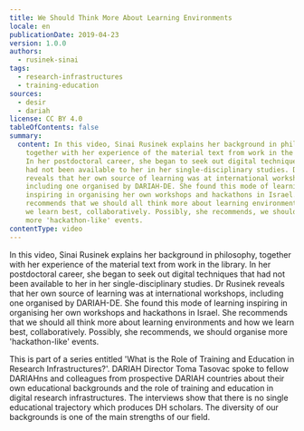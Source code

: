 ```yaml
---
title: We Should Think More About Learning Environments
locale: en
publicationDate: 2019-04-23
version: 1.0.0
authors:
  - rusinek-sinai
tags:
  - research-infrastructures
  - training-education
sources:
  - desir
  - dariah
license: CC BY 4.0
tableOfContents: false
summary:
  content: In this video, Sinai Rusinek explains her background in philosophy,
    together with her experience of the material text from work in the library.
    In her postdoctoral career, she began to seek out digital techniques that
    had not been available to her in her single-disciplinary studies. Dr Rusinek
    reveals that her own source of learning was at international workshops,
    including one organised by DARIAH-DE. She found this mode of learning
    inspiring in organising her own workshops and hackathons in Israel. She
    recommends that we should all think more about learning environments and how
    we learn best, collaboratively. Possibly, she recommends, we should organise
    more 'hackathon-like' events.
contentType: video
---
```

In this video, Sinai Rusinek explains her background in philosophy, together with her experience of the material text from work in the library. In her postdoctoral career, she began to seek out digital techniques that had not been available to her in her single-disciplinary studies. Dr Rusinek reveals that her own source of learning was at international workshops, including one organised by DARIAH-DE. She found this mode of learning inspiring in organising her own workshops and hackathons in Israel. She recommends that we should all think more about learning environments and how we learn best, collaboratively. Possibly, she recommends, we should organise more 'hackathon-like' events.

This is part of a series entitled 'What is the Role of Training and Education in Research Infrastructures?'. DARIAH Director Toma Tasovac spoke to fellow DARIAHns and colleagues from prospective DARIAH countries about their own educational backgrounds and the role of training and education in digital research infrastructures. The interviews show that there is no single educational trajectory which produces DH scholars. The diversity of our backgrounds is one of the main strengths of our field.

<VideoCard title="We Should Think More About Learning Environments" id="ksxIewK316E" image="images/sinai-training.png" provider="youtube" />
